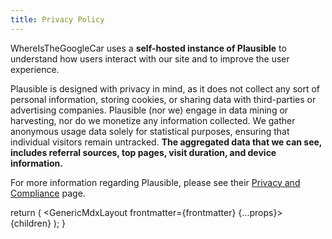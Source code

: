 ```yaml
---
title: Privacy Policy
---
```



WhereIsTheGoogleCar uses a **self-hosted instance of Plausible** to understand how users
interact with our site and to improve the user experience.

Plausible is designed with privacy in mind, as it does not collect any sort of personal
information, storing cookies, or sharing data with third-parties or advertising companies.
Plausible (nor we) engage in data mining or harvesting, nor do we monetize any information
collected. We gather anonymous usage data solely for statistical purposes, ensuring that
individual visitors remain untracked. **The aggregated data that we can see, includes referral
sources, top pages, visit duration, and device information.**

For more information regarding Plausible, please see their
[Privacy and Compliance](https://plausible.io/data-policy) page.

  return (
    <GenericMdxLayout frontmatter={frontmatter} {...props}>
      {children}
    </GenericMdxLayout>
  );
}

